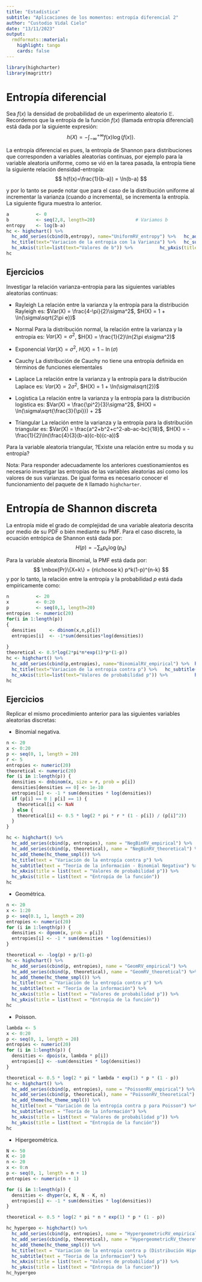 ---
title: "Estadística"
subtitle: "Aplicaciones de los momentos: entropía diferencial 2"
author: "Custodio Vidal Cielo"
date: "13/11/2023"
output:
  rmdformats::material:
    highlight: tango
    cards: false
---


```{r knitr_init, echo=FALSE, message=FALSE, warning=FALSE}
library(highcharter)
library(magrittr)
```



# Entropía diferencial

Sea $f(x)$ la densidad de probabilidad de un experimento aleatorio $\mathbb{E}$. Recordemos que la entropía de la función $f(x)$ (llamada entropía diferencial) está dada por la siguiente expresión:
$$
h(X) = -\int_{-\infty}^{+\infty}{f(x)\log(f(x))}.
$$

La entropía diferencial es pues, la entropía de Shannon para distribuciones que corresponden a variables aleatorias continuas, por ejemplo para la variable aleatoria uniforme, como se vió en la tarea pasada, la entropía tiene la siguiente relación densidad-entropía:
$$
h(f(x)=\frac{1}{b-a}) = \ln(b-a)
$$

y por lo tanto se puede notar que para el caso de la distribución uniforme al incrementar la varianza (cuando $a$ incrementa), se incrementa la entropía. La siguiente figura muestra lo anterior.

```{r eval=TRUE}
a          <- 0
b          <- seq(2,8, length=20)               # Variamos b
entropy    <- log(b-a) 
hc <- highchart() %>% 
  hc_add_series(cbind(b,entropy), name="UniformRV_entropy") %>%   hc_add_theme(hc_theme_smpl()) %>% 
  hc_title(text="Variacion de la entropia con la Varianza") %>%   hc_subtitle(text="Teoria de la informacion") %>%
  hc_xAxis(title=list(text="Valores de b")) %>%          hc_yAxis(title=list(text="Entropia de la funcion"))
hc

```

## Ejercicios

Investigar la relación varianza-entropia para las siguientes variables aleatorias continuas:

- Rayleigh
La relación entre la varianza y la entropía para la distribución Rayleigh es: $Var(X) = \frac{4-\pi}{2}\sigma^2$, $H(X) = 1 + \ln(\sigma\sqrt{2\pi e})$

- Normal
Para la distribución normal, la relación entre la varianza y la entropía es:
$Var(X) = \sigma^2$, $H(X) = \frac{1}{2}\ln(2\pi e\sigma^2)$ 

- Exponencial
$Var(X) = \sigma^2$, $H(X) = 1 - \ln(\sigma)$ 

- Cauchy
La distribución de Cauchy no tiene una entropía definida en términos de funciones elementales

- Laplace
La relación entre la varianza y la entropía para la distribución Laplace es:
$Var(X) = 2\sigma^2$, $H(X) = 1 + \ln(\sigma\sqrt{2})$ 

- Logística
La relación entre la varianza y la entropía para la distribución logística es: $Var(X) = \frac{\pi^2}{3}\sigma^2$, $H(X) = \ln(\sigma\sqrt{\frac{3}{\pi}}) + 2$ 
- Triangular
La relación entre la varianza y la entropía para la distribución triangular es: $Var(X) = \frac{a^2+b^2+c^2-ab-ac-bc}{18}$, $H(X) = -\frac{1}{2}\ln(\frac{4}{3}(b-a)(c-b)(c-a))$

Para la variable aleatoria triangular, ?Existe una relación entre su moda y su entropía?

Nota: Para responder adecuadamente los anteriores cuestionamientos es necesario investigar las entropías de las variables aleatorias así como los valores de sus varianzas. De igual forma es necesario conocer el funcionamiento del paquete de `R` llamado `highcharter`.


# Entropía de Shannon discreta

La entropía mide el grado de complejidad de una variable aleatoria descrita por medio de su PDF o bién mediante su PMF. Para el caso discreto, la ecuación entrópica de Shannon está dada por:
$$
H(p) = -\sum_{k}{p_k \log(p_k)}
$$

Para la variable aleatoria Binomial, la PMF está dada por:
$$
\mbox{Pr}\{X=k\} = {n\choose k} p^k(1-p)^{n-k}
$$
y por lo tanto, la relación entre la entropía y la probabilidad $p$ está dada empíricamente como:

```{r eval=TRUE}
n          <- 20
x          <- 0:20
p          <- seq(0,1, length=20)
entropies  <- numeric(20)
for(i in 1:length(p))
{
  densities     <- dbinom(x,n,p[i])
  entropies[i]  <- -1*sum(densities*log(densities))
  
}
theoretical <- 0.5*log(2*pi*n*exp(1)*p*(1-p))
hc <- highchart() %>% 
  hc_add_series(cbind(p,entropies), name="BinomialRV_empirical") %>%  hc_add_series(cbind(p,theoretical), name="BinomialRV_theoretical") %>%  hc_add_theme(hc_theme_smpl()) %>% 
  hc_title(text="Variacion de la entropia contra p") %>%   hc_subtitle(text="Teoria de la informacion") %>%
  hc_xAxis(title=list(text="Valores de probabilidad p")) %>%          hc_yAxis(title=list(text="Entropia de la funcion"))
hc

```

## Ejercicios

Replicar el mismo procedimiento anterior para las siguientes variables aleatorias discretas:

- Binomial negativa.
```{r}
n <- 20
x <- 0:20
p <- seq(0, 1, length = 20)
r <- 5 
entropies <- numeric(20)
theoretical <- numeric(20)
for (i in 1:length(p)) {
  densities <- dnbinom(x, size = r, prob = p[i])
  densities[densities == 0] <- 1e-10
  entropies[i] <- -1 * sum(densities * log(densities))
  if (p[i] == 0 | p[i] == 1) {
    theoretical[i] <- NaN
  } else {
    theoretical[i] <- 0.5 * log(2 * pi * r * (1 - p[i]) / (p[i]^2))
  }
}

hc <- highchart() %>%
  hc_add_series(cbind(p, entropies), name = "NegBinRV_empirical") %>%
  hc_add_series(cbind(p, theoretical), name = "NegBinRV_theoretical") %>%
  hc_add_theme(hc_theme_smpl()) %>%
  hc_title(text = "Variación de la entropía contra p") %>%
  hc_subtitle(text = "Teoría de la información - Binomial Negativa") %>%
  hc_xAxis(title = list(text = "Valores de probabilidad p")) %>%
  hc_yAxis(title = list(text = "Entropía de la función"))
hc
```

- Geométrica.
```{r}
n <- 20
x <- 1:20
p <- seq(0.1, 1, length = 20)
entropies <- numeric(20)
for (i in 1:length(p)) {
  densities <- dgeom(x, prob = p[i])
  entropies[i] <- -1 * sum(densities * log(densities))
}

theoretical <- -log(p) + p/(1-p)
hc <- highchart() %>% 
  hc_add_series(cbind(p, entropies), name = "GeomRV_empirical") %>%  
  hc_add_series(cbind(p, theoretical), name = "GeomRV_theoretical") %>%  
  hc_add_theme(hc_theme_smpl()) %>% 
  hc_title(text = "Variación de la entropía contra p") %>%   
  hc_subtitle(text = "Teoría de la información") %>%
  hc_xAxis(title = list(text = "Valores de probabilidad p")) %>%          
  hc_yAxis(title = list(text = "Entropía de la función"))
hc
```

- Poisson.
```{r}
lambda <- 5
x <- 0:20
p <- seq(0, 1, length = 20)
entropies <- numeric(20)
for (i in 1:length(p)) {
  densities <- dpois(x, lambda * p[i])
  entropies[i] <- -sum(densities * log(densities))
}

theoretical <- 0.5 * log(2 * pi * lambda * exp(1) * p * (1 - p))
hc <- highchart() %>% 
  hc_add_series(cbind(p, entropies), name = "PoissonRV_empirical") %>% 
  hc_add_series(cbind(p, theoretical), name = "PoissonRV_theoretical") %>% 
  hc_add_theme(hc_theme_smpl()) %>% 
  hc_title(text = "Variación de la entropía contra p para Poisson") %>% 
  hc_subtitle(text = "Teoría de la información") %>%
  hc_xAxis(title = list(text = "Valores de probabilidad p")) %>%          
  hc_yAxis(title = list(text = "Entropía de la función"))
hc
```

- Hipergeométrica.
```{r}
N <- 50  
K <- 10  
n <- 20 
x <- 0:n
p <- seq(0, 1, length = n + 1)
entropies <- numeric(n + 1)

for (i in 1:length(p)) {
  densities <- dhyper(x, K, N - K, n) 
  entropies[i] <- -1 * sum(densities * log(densities))
}

theoretical <- 0.5 * log(2 * pi * n * exp(1) * p * (1 - p))

hc_hypergeo <- highchart() %>% 
  hc_add_series(cbind(p, entropies), name = "HypergeometricRV_empirical") %>%  
  hc_add_series(cbind(p, theoretical), name = "HypergeometricRV_theoretical") %>%  
  hc_add_theme(hc_theme_smpl()) %>% 
  hc_title(text = "Variacion de la entropia contra p (Distribución Hipergeométrica)") %>%   
  hc_subtitle(text = "Teoria de la informacion") %>%
  hc_xAxis(title = list(text = "Valores de probabilidad p")) %>%          
  hc_yAxis(title = list(text = "Entropia de la funcion"))
hc_hypergeo
```


